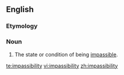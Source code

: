 ==English==

===Etymology===
{{suffix|impassable|ability}}

===Noun===
{{en-noun|-}}

# The state or condition of being [[impassible]].

[[te:impassibility]]
[[vi:impassibility]]
[[zh:impassibility]]